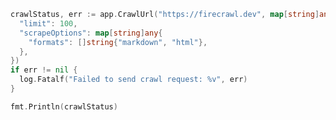 ```go Go
crawlStatus, err := app.CrawlUrl("https://firecrawl.dev", map[string]any{
  "limit": 100,
  "scrapeOptions": map[string]any{
    "formats": []string{"markdown", "html"},
  },
})
if err != nil {
  log.Fatalf("Failed to send crawl request: %v", err)
}

fmt.Println(crawlStatus)
```
